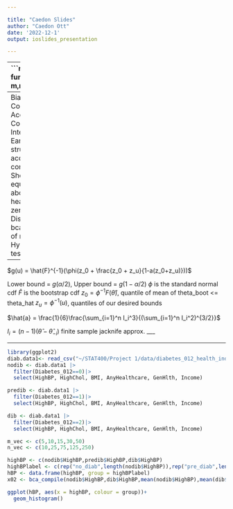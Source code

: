 ```yaml
---

title: "Caedon Slides"
author: "Caedon Ott"
date: '2022-12-1'
output: ioslides_presentation

---
```

---
```r
f1 <- function(data, m,n){

  bootstrap_data <- list()
  for(i in 1:m){
    temp_sample_ind <- sample.int(length(data), n)
    bootstrap_data[[i]] <- data[temp_sample_ind]
  }
  return(bootstrap_data)
}

b_means <- function(data,m){
  
  bootstrap_means <- rep(0,m)
  for(row in 1:m){
    row_vector <- data[[row]]
    bootstrap_means[row] <- mean(row_vector)
  }
  return(bootstrap_means)
}
b_sds <- function(data,m){
  
  bootstrap_sds <- rep(0,m)
  for(row in 1:m){
    row_vector <- data[[row]]
    bootstrap_sds[row] <- sd(row_vector)
  }
  return(bootstrap_sds)
}

a_est <- function(data,theta_hat){
  n <- length(data)
  I <- rep(NA, n)
for(i in 1:n){
   #Remove ith data point
   xnew <- data[-i]
   #Estimate theta
   theta_jack <- mean(xnew)
   I[i] <- (n-1)*(theta_hat - theta_jack)
}
#Estimate a
  a_hat <- (sum(I^3)/sum(I^2)^1.5)/6
  return(a_hat)
}


bca_CI <- function(theta_boot,theta_hat,m){

  alpha <- 0.05
  u <- c(alpha/2, 1-alpha/2) 
  z0 <- qnorm(mean(theta_boot <= theta_hat))
  zu <- qnorm(u)
  a <- 0
  #because the sample size of our data set is so large, the computation
  #is too intensive for rstudio to conduct. With such a large data set a should
  #be close to zero anyways, so I elected to choose zero. 
  
  u_adjusted <- pnorm(z0 + (z0+zu)/(1-a*(z0+zu)))
  #u_adjusted <- pnorm(z0 + (z0+zu)/(1-a_approx*(z0+zu))) 
  conf_int <- quantile(theta_boot,u_adjusted)
  return(conf_int)
  
}

bca_compile <- function(data0,data1,theta_hat1,theta_hat2,m,n){
  data.stats = setNames(data.frame(matrix(ncol = 10, nrow = length(m)*length(n))),
                 c("mean1", "sd1","ci_1_lower","ci_1_upper","mean2", "sd2","ci_2_lower","ci_2_upper","mean_diff_lower", "mean_diff_upper"))
  row.names(data.stats) <- c("m5,n10","m5,n25","m5,n75","m5,n125","m5,n250","m10,n10","m10,n25","m10,n75","m10,n125","m10,n250","m15,n10","m15,n25","m15,n75","m15,n125","m15,n250","m30,n10","m30,n25","m30,n75","m30,n125","m30,n250","m50,n10","m50,n25","m50,n75","m50,n125","m50,n250")
  counter=1
  for(r in 1:length(m)){
    for(c in 1:length(n)){
      b0 <- f1(data0,m[r],n[c])
      b0_mean <- b_means(b0,m[r])
      b0_se <- b_sds(b0,m[r])
  
      b1 <- f1(data1,m[r],n[c])
      b1_mean <- b_means(b1,m[r])
      b1_se <- b_sds(b1,m[r])
  
      b_mean_diff <- rep(NA,m[r])
      b_se_diff <- rep(NA,m[r])
      for(i in 1:m[r]){
        b_mean_diff[i] <- b0_mean[i]-b1_mean[i]
        b_se_diff[i] <- b0_se[i]-b1_se[i]
      }
      b_theta_hat_diff <- theta_hat1-theta_hat2
  
  
  
      b_ci_diff <- bca_CI(b_mean_diff,b_theta_hat_diff,m[r])
      b0_ci <- bca_CI(b0_mean,theta_hat1,m[r])
      b1_ci <- bca_CI(b1_mean,theta_hat2,m[r])
      
      data.stats[counter,] <- c(mean(b0_mean),mean(b0_se),b0_ci[1],b0_ci[2],mean(b1_mean),mean(b1_se),b1_ci[1],b1_ci[2],b_ci_diff[1],b_ci_diff[2])
      counter <- counter + 1
    }
  }
  
  
  return(data.stats)
  
}
```



---
Bias Corrected and Accelerated Confidence Intervals
- Early struggles + acceleration constant
- Show equation, talk about a heading to zero
- Distribution of bca difference of mean CI's 
- Hypothesis test


---
$g(u) = \hat{F}^{-1}(\phi(z_0 + \frac{z_0 + z_u}{1-a(z_0+z_u)}))$

  Lower bound = $g(\alpha/2)$, Upper bound = $g(1-\alpha/2)$
  $\phi$ is the standard normal cdf 
  $\hat{F}$ is the bootstrap cdf
  $z_0 = \phi^{-1}F(\hat{\theta})$, quantile of mean of theta_boot <= theta_hat
  $z_u = \phi^{-1}(u)$, quantiles of our desired bounds 
  
$\hat{a} = \frac{1}{6}\frac{\sum_{i=1}^n I_i^3}{(\sum_{i=1}^n I_i^2)^{3/2}}$
  
$I_i = (n-1)(\hat{\theta}-\hat{\theta}_{-i})$ finite sample jacknife approx.
___

---

```r
library(ggplot2)
diab.data1<- read_csv("~/STAT400/Project 1/data/diabetes_012_health_indicators_BRFSS2015.csv")
nodib <- diab.data1 |> 
  filter(Diabetes_012==0)|>
  select(HighBP, HighChol, BMI, AnyHealthcare, GenHlth, Income)

predib <- diab.data1 |>
  filter(Diabetes_012==1)|>
  select(HighBP, HighChol, BMI, AnyHealthcare, GenHlth, Income)

dib <- diab.data1 |>
  filter(Diabetes_012==2)|>
  select(HighBP, HighChol, BMI, AnyHealthcare, GenHlth, Income)

m_vec <- c(5,10,15,30,50)
n_vec <- c(10,25,75,125,250)

highBP <- c(nodib$HighBP,predib$HighBP,dib$HighBP)
highBPlabel <- c(rep("no_diab",length(nodib$HighBP)),rep("pre_diab",length(predib$HighBP)),rep("diab",length(dib$HighBP)))
hBP <- data.frame(highBP, group = highBPlabel)
x02 <- bca_compile(nodib$HighBP,dib$HighBP,mean(nodib$HighBP),mean(dib$HighBP),m_vec,n_vec)


```
```r
ggplot(hBP, aes(x = highBP, colour = group))+
  geom_histogram()

```













<!-- Due to the fact that we wanted to experiment with different n sizes, we did not -->
<!-- use the boot package. However, it still serves as a useful tool to see if your  -->
<!-- numbers are close. -->

<!-- Early on, I noticed I was unable to compute the confidence interval. I kept -->
<!-- getting errors about bound restrictions and infinite sizes, and my compiler would -->
<!-- run for minutes on end without ever reaching a finish. I went to check my work -->
<!-- against the boot package bca confidence interval, and ran into the same issue. -->
<!-- How come the bca confidence interval couldnt be computed for this data set?  -->

<!-- After many many looks over the equation, I realized that my sample size was actually -->
<!-- too large for the computation. When estimating the acceleration constant, it compares -->
<!-- the variance of the entire da -->
